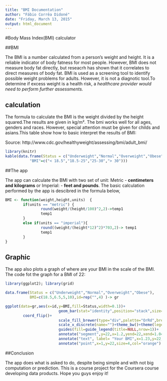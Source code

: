 ```yaml
---
title: "BMI Documentation"
author: "Fábio Corrêa Didoné"
date: "Friday, March 13, 2015"
output: html_document
---
```


#Body Mass Index(BMI)  calculator

##BMI

The BMI is a number calculated from a person's weight and height. It is a reliable indicator of body fatness for most people. However, BMI does not measure body fat directly, but reseacrh has shown that it correlates to direct measures of body fat. BMI is used as a screening tool to identify possible weight problems for adults. However, it is not a diagnotic tool.To determine if excess weight is a health risk, a _healthcare provider would need to perform further assessments._ 

## calculation

The formula to calculate the BMI is the weight divided by the height squared.The results are given in kg/m². The bmi works well for all ages, genders and races. However, special attention must be given for childs and asians.This table show how to basic interpret the results of BMI:

Source: http://www.cdc.gov/healthyweight/assessing/bmi/adult_bmi/

```r
library(knitr)
kable(data.frame(Status = c("Underweight","Normal","Overweight","Obese"),
           "BMI"=c("< 18.5","18.5-25","25-30","> 30"))) 

```


##The app 

The app can calculate the BMI with two set of unit: Metric - **centimeters and kilograms** or Imperial: - **feet and pounds**.
The basic calculation performed by the app is descibred in the formula below,
```r

BMI <- function(weight,height,units)  { 
        if(units == "metric") {
                round(weight/(height/100)^2,2)->temp1
                temp1
        }
        else if(units == "imperial"){
                round((weight/(height*12)^2)*703,2)-> temp1
                temp1
        }
}

```

## Graphic

The app also plots a graph of where are your BMI in the scale of the BMI. The  code fot the graph for a BMI of 22:
```r
library(ggplot2); library(grid)

data.frame(Status = c("Underweight","Normal","Overweight","Obese"),
           BMI=c(18.5,6.5,5,10),id=rep("",4) )-> gr

ggplot(data=gr,aes(x=id,y=BMI,fill=Status,width=0.1))+
                        geom_bar(stat="identity",position="stack",size=1)+
        coord_flip()+
                        scale_fill_brewer(type="div",palette="OrRd",breaks=c("Underweight","Normal","Overweight","Obese"))+
                        scale_x_discrete(name="")+theme_bw()+theme(legend.position="top")+theme(legend.position=c(0.5,0.2))+
                        guides(fill=guide_legend(title=NULL,nrow=1))+
                        annotate("segment",y=22,x=1.2,yend=22,xend=1.04,col="orange",size=1.2, arrow  =arrow(length= unit(0.5,"cm")))+
                        annotate("text", label= "Your BMI",x=1.23,y=22,col="orange",size=6,fontface="bold")+
                        annotate("point",x=1,y=22,size=4,col="orange")

```

##Conclusion

The app does what is asked to do, despite being simple and with not big computation or prediction. This is a course project for the Coursera course developing data products. Hope you guys enjoy it!

